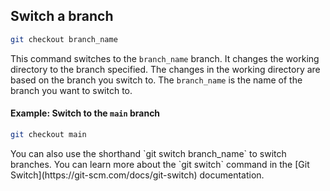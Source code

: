 ## Switch a branch
```sh
git checkout branch_name
```
This command switches to the `branch_name` branch. It changes the working directory to the branch specified. The changes in the working directory are based on the branch you switch to. The `branch_name` is the name of the branch you want to switch to.

#### Example: Switch to the `main` branch
```sh
git checkout main
```

<Note type="note" title="Note">
	You can also use the shorthand `git switch branch_name` to switch branches. You can learn more about the `git switch` command in the [Git Switch](https://git-scm.com/docs/git-switch) documentation.
</Note>
